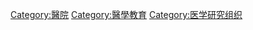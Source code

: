 {{Catnav|頁面分類|人类社会|组织|機構|醫院}}
{{Catnav|頁面分類|人类社会|生活|医学|醫院}}
{{Catnav|頁面分類|人类社会|生活|医学|醫學教育}}
{{Catnav|頁面分類|人类社会|生活|健康|醫院}}

{{catmore}}
{{Commonscat|Teaching hospitals}}

[[Category:醫院|Category:醫院]]
[[Category:醫學教育|Category:醫學教育]]
[[Category:医学研究组织|Category:医学研究组织]]